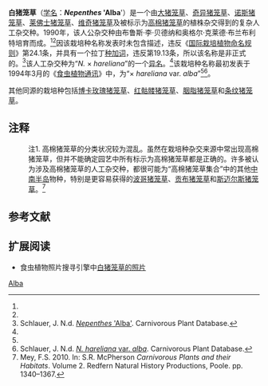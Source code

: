 {{noteTA
|G1=Carnivorous Plant
}}
{{Otheruses|other=称为'''白猪笼草'''的猪笼草属物种|白猪笼草}}
{{Infobox Cultivar 
| name=白猪笼草
| image = 
| image_caption = 
| hybrid = [(''[[奇异猪笼草|N. mirabilis]]'' × "''[[高棉猪笼草|N. thorelii]]''") × ''[[奇异猪笼草|N. mirabilis]]''] × {"''[[高棉猪笼草|N. thorelii]]''" × [(''[[诺斯猪笼草|N. northiana]]'' × ''[[大猪笼草|N. maxima]]'') × (''[[莱佛士猪笼草|N. rafflesiana]]'' × ''[[维奇猪笼草|N. veitchii]]'')]}
| cultivar = '''''Nepenthes'' 'Alba''''<br><small>Hort.[[布鲁斯·李·贝德纳尔|Bednar]] (1994)<ref name=B&B>Bednar, B.L. & O.C. Bramblett 1994. ''Nepenthes'' hybrid crosses made by: Bruce Lee Bednar & Orgel Clyde Bramblett. ''[[食虫植物通讯|Carnivorous Plant Newsletter]]'' '''23'''(1): 4.</ref></small>
| origin = B.L.Bednar & O.C.Bramblett, 1990
}}

'''白猪笼草'''（[[学名|学名]]：'''''Nepenthes'' 'Alba''''）是一个由[[大猪笼草|大猪笼草]]{{small|（''N. maxima''）}}、[[奇异猪笼草|奇异猪笼草]]{{small|（''N. mirabilis''）}}、[[诺斯猪笼草|诺斯猪笼草]]{{small|（''N. northiana''）}}、[[莱佛士猪笼草|莱佛士猪笼草]]{{small|（''N. rafflesiana''）}}、[[维奇猪笼草|维奇猪笼草]]{{small|（''N. veitchii''）}}及被标示为[[高棉猪笼草|高棉猪笼草]]{{small|（''N. thorelii''）}}的植株杂交得到的复杂人工杂交种。{{Ref_label|注1|注1|none}}1990年，该人公杂交种由布鲁斯·李·贝德纳{{small|（Bruce Lee Bednar）}}和奥格尔·克莱德·布兰布利特{{small|（Orgel Clyde Bramblett）}}培育而成。<ref name=B&B /><ref name=Schlauer />因该栽培种名称发表时未包含描述，违反《[[国际栽培植物命名规则|国际栽培植物命名规则]]》第24.1条，并具有一个拉丁[[种加词|种加词]]，违反第19.13条，所以该名称是非正式的。<ref name=Schlauer>Schlauer, J. N.d. [http://www.carnivorousplants.org/cpdb/CPdbDetail.php?cp_id=127132 ''Nepenthes'' 'Alba']{{dead link|date=2018年3月 |bot=InternetArchiveBot |fix-attempted=yes }}. Carnivorous Plant Database.</ref>该人工杂交种为“''N.'' × ''hareliana''”的一个[[异名|异名]]。<ref name=Schlauer />该栽培种名称最初发表于1994年3月的《[[食虫植物通讯|食虫植物通讯]]》中，为“× ''hareliana'' var. ''alba''”<ref name=B&B /><ref name=Schlauer>Schlauer, J. N.d. [http://www.carnivorousplants.org/cpdb/CPdbDetail.php?cp_id=124546 ''N. hareliana'' var. ''alba'']{{dead link|date=2018年1月 |bot=InternetArchiveBot |fix-attempted=yes }}. Carnivorous Plant Database.</ref>。

其他同源的栽培种包括[[博卡玫瑰猪笼草|博卡玫瑰猪笼草]]{{small|（''Nepenthes'' 'Boca Rose'）}}、[[红骷髅猪笼草|红骷髅猪笼草]]{{small|（''Nepenthes'' 'Red Skeleton'）}}、[[胭脂猪笼草|胭脂猪笼草]]{{small|（''Nepenthes'' 'Rouge'）}}和[[条纹猪笼草|条纹猪笼草]]{{small|（''Nepenthes'' 'Vittata'）}}。

== 注释 ==
{{refbegin}}
:注1. {{Note_label|注1|注1|none}} 高棉猪笼草的分类状况较为混乱。虽然在栽培种杂交来源中常出现高棉猪笼草，但并不能确定园艺中所有标示为高棉猪笼草都是正确的。许多被认为涉及高棉猪笼草的人工杂交种，都很可能为“高棉猪笼草集合”中的其他[[中南半岛|中南半岛]]物种，特别是更容易获得的[[波哥猪笼草|波哥猪笼草]]{{small|（''N. bokorensis''）}}、[[贡布猪笼草|贡布猪笼草]]{{small|（''N. kampotiana''）}}和[[斯迈尔斯猪笼草|斯迈尔斯猪笼草]]{{small|（''N. smilesii''）}}。<ref>Mey, F.S. 2010. {{PDFlink|[http://www.marcellocatalano.com/thorelii.history.pdf The Elusive ''Nepenthes thorelii''.]}} In: S.R. McPherson ''Carnivorous Plants and their Habitats''. Volume 2. Redfern Natural History Productions, Poole. pp. 1340–1367.</ref>
{{refend}}

== 参考文献 ==
{{reflist|2}}

== 扩展阅读 ==
{{refbegin}}
* 食虫植物照片搜寻引擎中[http://lhnn.proboards.com/index.cgi?board=hybridssc&action=display&thread=302 白猪笼草的照片]
{{refend}}

{{猪笼草属栽培种}}

[[Category:猪笼草属栽培种|Alba]]